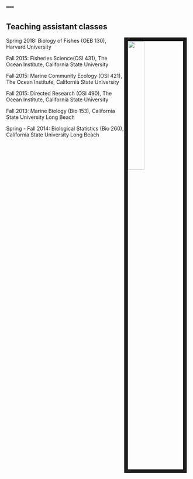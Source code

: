 ---
---

<link rel="stylesheet" href="styles.css" type="text/css">



## Teaching assistant classes

<img style="float: right; width:30%; border:10px solid; margin-right: 10px" src="images/Connor_2.jpg">

Spring 2018: Biology of Fishes (OEB 130), Harvard University

Fall 2015: Fisheries Science(OSI 431), The Ocean Institute, California State University

Fall 2015: Marine Community Ecology (OSI 421), The Ocean Institute, California State University

Fall 2015: Directed Research (OSI 490), The Ocean Institute, California State University

Fall 2013: Marine Biology (Bio 153), California State University Long Beach

Spring - Fall 2014: Biological Statistics (Bio 260), California State University Long Beach